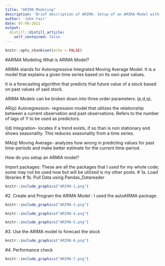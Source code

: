 ```yaml
---
title: "ARIMA Modeling"
description: 'Brief description of ARIMA. Setup of an AMIRA Model within Python.'
author: 'John Fair'
date: 07-08-2021
output:
  distill::distill_article:
    self_contained: false
---
```


```r
knitr::opts_chunk$set(echo = FALSE)
```

#ARIMA Modeling
What is ARIMA Model? 

ARIMA stands for Autoregressive Integrated Moving Average Model. It is a model that explains a given time series based on its own past values.  

It is a forecasting algorithm that predicts that future value of a stock based on past values of said stock.  



ARIMA Models can be broken down into three order parameters: (p,d,q), 

AR(p) Autoregression- regression model that utilizes the relationship between a current observation and past observations. Refers to the number of lags of Y to be used as predictors. 

I(d) Integration- locates if a trend exists, if so than is non stationary and shows seasonality. This reduces seasonality from a time series.  

MA(q) Moving Average- analyzes how wrong in predicting values for past time-periods and make better estimate for the current time-period.  

 

How do you setup an ARMIA model? 

Import packages: These are all the packages that I used for my whole code; some may not be used now but will be utilized is my other posts. 
#	1a. Load libraries 
# 1b. Pull Data using Pandas_Datareader 
  
```r
knitr::include_graphics("ARIMA-1.png")
```  

#2. Create and Program the ARIMA Model : I used the autoARIMA package. 
```r
knitr::include_graphics("ARIMA-3.png")
```  
 
```r
knitr::include_graphics("ARIMA-4.png")
```  
```r
knitr::include_graphics("ARIMA-5.png")
```  


#3. Use the ARIMA model to forecast the stock 
```r
knitr::include_graphics("ARIMA-6.png")
```  
#4. Performance check 
```r
knitr::include_graphics("ARIMA-7.png")
```  
 